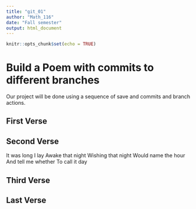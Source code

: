 ---
title: "git_01"
author: "Math_116"
date: "Fall semester"
output: html_document
---

```{r setup, include=FALSE}
knitr::opts_chunk$set(echo = TRUE)
```
# Build a Poem with commits to different branches
Our project will be done using a sequence of save and commits and branch actions.
<!-- Do not modify or change any text in "!--" bracketed areas such as this --- these are instructions to
you, if you change any of this the git program will notice it and compromise your git merging strategy !-->

## First Verse 
<!--Put the first five lines of a poem by Lewis Carrol in this section!-->


## Second Verse
<!--Put the first five lines of a poem by Robert Frost here!-->
It was long I lay
Awake that night
Wishing that night
Would name the hour
And tell me whether
To call it day

## Third Verse
<!--Put the first two verses of The Walrus and the Carpenter here!-->

## Last Verse
<!--Put a short poem of your choice 8-20 lines,here!-->
